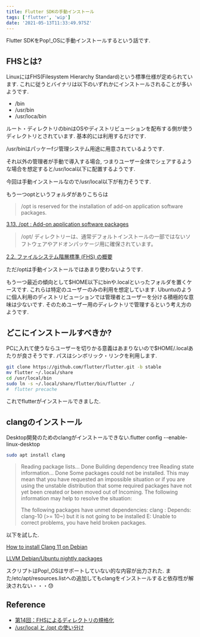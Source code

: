 ```yaml
---
title: Flutter SDKの手動インストール
tags: ['flutter', 'wip']
date: '2021-05-13T11:33:49.975Z'
---
```


Flutter SDKをPop!_OSに手動インストールするという話です.
<!--sep -->


## FHSとは?

LinuxにはFHS(Filesystem Hierarchy Standard)という標準仕様が定められています. これに従うとバイナリは以下のいずれかにインストールされることが多いようです.

- /bin
- /usr/bin
- /usr/loca/bin

ルート・ディレクトリのbinはOSやディストリビューションを配布する側が使うディレクトリとされています. 基本的には利用するだけです.

/usr/binはパッケーfジ管理システム用途に用意されているようです.

それ以外の管理者が手動で導入する場合, つまりユーザー全体でシェアするような場合を想定すると/usr/local以下に配置するようです.

今回は手動インストールなので/usr/local以下が有力そうです.

もう一つoptというフォルダがありこちらは

> /opt is reserved for the installation of add-on application software packages.

[3.13. /opt : Add-on application software packages](https://refspecs.linuxfoundation.org/FHS_3.0/fhs/ch03s13.html)

> /opt/ ディレクトリーは、通常デフォルトインストールの一部ではないソフトウェアやアドオンパッケージ用に確保されています。

[2.2. ファイルシステム階層標準 (FHS) の概要](https://access.redhat.com/documentation/ja-jp/red_hat_enterprise_linux/6/html/storage_administration_guide/s1-filesystem-fhs)

ただ/optは手動インストールではあまり使わないようです.

もう一つ最近の傾向として$HOME以下にbinや.localといったフォルダを置くケースです. これらは特定のユーザーのみの利用を想定しています. Ubuntuのように個人利用のディストリビューションでは管理者とユーザーを分ける積極的な意味は少ないです. そのためユーザー用のディレクトリで管理するという考え方のようです.

## どこにインストールすべきか?

PCに入れて使うならユーザーを切りかる意義はあまりないので$HOME/.localあたりが良さそうです. パスはシンボリック・リンクを利用します.

```bash
git clone https://github.com/flutter/flutter.git -b stable
mv flutter ~/.local/share
cd /usr/local/bin
sudo ln -s ~/.local/share/flutter/bin/flutter ./
#  flutter precache
```

これでflutterがインストールできました.

## clangのインストール


Desktop開発のためのclangがインストールできない.flutter config --enable-linux-desktop

```bash
sudo apt install clang
```

> Reading package lists... Done
> Building dependency tree
> Reading state information... Done
> Some packages could not be installed. This may mean that you have
> requested an impossible situation or if you are using the unstable
> distribution that some required packages have not yet been created
> or been moved out of Incoming.
> The following information may help to resolve the situation:
> 
> The following packages have unmet dependencies:
 clang : Depends: clang-10 (>= 10~) but it is not going to be installed
> E: Unable to correct problems, you have held broken packages.

以下を試した.

[How to install Clang 11 on Debian](https://stackoverflow.com/questions/66223241/how-to-install-clang-11-on-debian)

[LLVM Debian/Ubuntu nightly packages](https://apt.llvm.org/)

スクリプトはPop!_OSはサポートしていない的な内容が出力された. また/etc/apt/resources.listへの追加してもclangをインストールすると依存性が解決されない・・・😓

<!--
TODO: 解決法を探す. 
-->

## Reference

- [第14回：FHSによるディレクトリの規格化](https://www.itmedia.co.jp/help/howto/linux/0007master/14/04.html)
- [/usr/local と /opt の使い分け](https://qiita.com/akiakishitai/items/69bb68f4f6fbd6a88016)